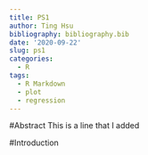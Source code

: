 ```yaml
---
title: PS1
author: Ting Hsu
bibliography: bibliography.bib
date: '2020-09-22'
slug: ps1
categories:
  - R
tags:
  - R Markdown
  - plot
  - regression
---
```


#Abstract
This is a line that I added

#Introduction

#
